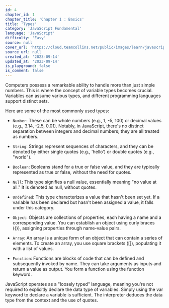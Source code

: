 ```yaml
---
id: 4
chapter_id: 1
chapter_title: 'Chapter 1 : Basics'
title: 'Types'
category: 'JavaScript Fundamental'
language: 'JavaScript'
difficulty: 'Easy'
source: null
cover_url: 'https://cloud.teamcollins.net/public/images/learn/javascript.webp'
source_url: null
created_at: '2023-09-14'
updated_at: '2023-09-14'
is_playground: false
is_comment: false
---
```


Computers possess a remarkable ability to handle more than just simple numbers. This is where the concept of variable types becomes crucial. Variables can assume various types, and different programming languages support distinct sets.

Here are some of the most commonly used types:

- `Number`: These can be whole numbers (e.g., 1, -5, 100) or decimal values (e.g., 3.14, -2.5, 0.01). Notably, in JavaScript, there's no distinct separation between integers and decimal numbers; they are all treated as numbers.

- `String`: Strings represent sequences of characters, and they can be denoted by either single quotes (e.g., 'hello') or double quotes (e.g., "world").

- `Boolean`: Booleans stand for a true or false value, and they are typically represented as true or false, without the need for quotes.

- `Null`: This type signifies a null value, essentially meaning "no value at all." It is denoted as null, without quotes.

- `Undefined`: This type characterizes a value that hasn't been set yet. If a variable has been declared but hasn't been assigned a value, it falls under this category.

- `Object`: Objects are collections of properties, each having a name and a corresponding value. You can establish an object using curly braces ({}), assigning properties through name-value pairs.

- `Array`: An array is a unique form of an object that can contain a series of elements. To create an array, you use square brackets ([]), populating it with a list of values.

- `Function`: Functions are blocks of code that can be defined and subsequently invoked by name. They can take arguments as inputs and return a value as output. You form a function using the function keyword.

JavaScript operates as a "loosely typed" language, meaning you're not required to explicitly declare the data type of variables. Simply using the var keyword to declare a variable is sufficient. The interpreter deduces the data type from the context and the use of quotes.
